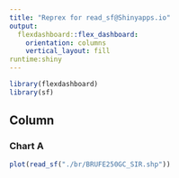```yaml
---
title: "Reprex for read_sf@Shinyapps.io"
output: 
  flexdashboard::flex_dashboard:
    orientation: columns
    vertical_layout: fill
runtime:shiny
---
```


```r
library(flexdashboard)
library(sf)
```

Column {data-width=650}
-----------------------------------------------------------------------

### Chart A

```r
plot(read_sf("./br/BRUFE250GC_SIR.shp"))
```

